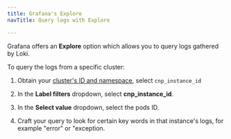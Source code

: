 ```yaml
---
title: Grafana's Explore
navTitle: Query logs with Explore

---
```


Grafana offers an **Explore** option which allows you to query logs gathered by Loki.

To query the logs from a specific cluster: 

1.  Obtain your [cluster's ID and namespace](../../cluster-management/manage-clusters/trace-clusters.mdx#using-hcp-to-collate-the-cluster-to-its-namespace), select `cnp_instance_id` 

2.  In the **Label filters** dropdown, select **cnp_instance_id**. 

3.  In the **Select value** dropdown, select the pods ID. 

4.  Craft your query to look for certain key words in that instance's logs, for example "error" or "exception.
